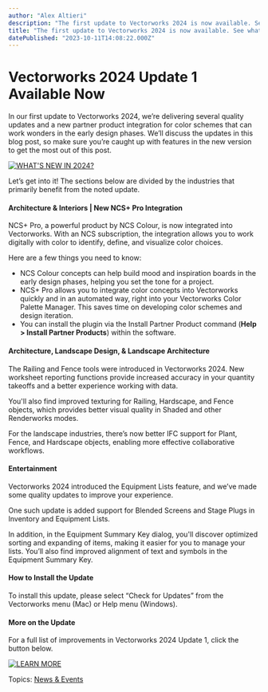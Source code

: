 ```yaml
---
author: "Alex Altieri"
description: "The first update to Vectorworks 2024 is now available. See what’s in store here."
title: "The first update to Vectorworks 2024 is now available. See what’s in store here." 
datePublished: "2023-10-11T14:08:22.000Z"
---
```

# Vectorworks 2024 Update 1 Available Now

In our first update to Vectorworks 2024, we’re delivering several quality updates and a new partner product integration for color schemes that can work wonders in the early design phases. We’ll discuss the updates in this blog post, so make sure you’re caught up with features in the new version to get the most out of this post.

[![WHAT'S NEW IN 2024?](https://no-cache.hubspot.com/cta/default/3018241/83ace893-bffc-41fa-bbc7-f023baf29681.png)](https://cta-redirect.hubspot.com/cta/redirect/3018241/83ace893-bffc-41fa-bbc7-f023baf29681) 

Let’s get into it! The sections below are divided by the industries that primarily benefit from the noted update.

#### Architecture & Interiors | New NCS+ Pro Integration 

NCS+ Pro, a powerful product by NCS Colour, is now integrated into Vectorworks. With an NCS subscription, the integration allows you to work digitally with color to identify, define, and visualize color choices.

Here are a few things you need to know:

* NCS Colour concepts can help build mood and inspiration boards in the early design phases, helping you set the tone for a project.
* NCS+ Pro allows you to integrate color concepts into Vectorworks quickly and in an automated way, right into your Vectorworks Color Palette Manager. This saves time on developing color schemes and design iteration.
* You can install the plugin via the Install Partner Product command (**Help > Install Partner Products**) within the software.

#### Architecture, Landscape Design, & Landscape Architecture

The Railing and Fence tools were introduced in Vectorworks 2024\. New worksheet reporting functions provide increased accuracy in your quantity takeoffs and a better experience working with data.

You'll also find improved texturing for Railing, Hardscape, and Fence objects, which provides better visual quality in Shaded and other Renderworks modes.

For the landscape industries, there’s now better IFC support for Plant, Fence, and Hardscape objects, enabling more effective collaborative workflows.

#### Entertainment

Vectorworks 2024 introduced the Equipment Lists feature, and we’ve made some quality updates to improve your experience.

One such update is added support for Blended Screens and Stage Plugs in Inventory and Equipment Lists.

In addition, in the Equipment Summary Key dialog, you'll discover optimized sorting and expanding of items, making it easier for you to manage your lists. You’ll also find improved alignment of text and symbols in the Equipment Summary Key.

#### How to Install the Update

To install this update, please select “Check for Updates” from the Vectorworks menu (Mac) or Help menu (Windows).

#### More on the Update

For a full list of improvements in Vectorworks 2024 Update 1, click the button below.

[![LEARN MORE](https://no-cache.hubspot.com/cta/default/3018241/9041efce-6ddb-4d16-863f-37a7bfea1069.png)](https://cta-redirect.hubspot.com/cta/redirect/3018241/9041efce-6ddb-4d16-863f-37a7bfea1069) 

 Topics: [News & Events](https://blog.vectorworks.net/topic/news-events) 

 